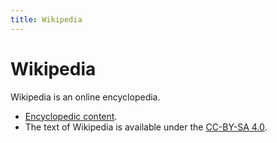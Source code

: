 ```yaml
---
title: Wikipedia
---
```


# Wikipedia

Wikipedia is an online encyclopedia.

* [Encyclopedic content](/tags/encyclopedic).
* The text of Wikipedia is available under the [CC-BY-SA 4.0](https://creativecommons.org/licenses/by-sa/4.0/).
